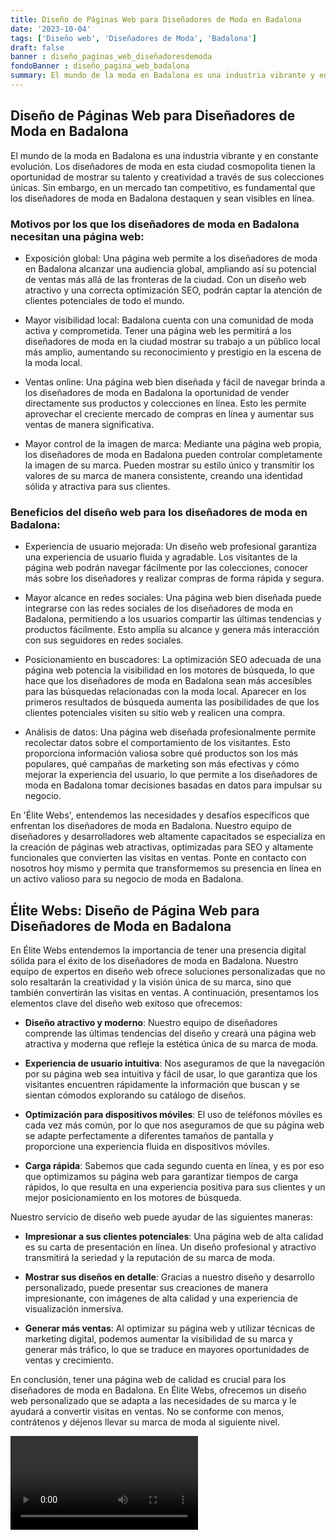 ```yaml
---
title: Diseño de Páginas Web para Diseñadores de Moda en Badalona
date: '2023-10-04'
tags: ['Diseño web', 'Diseñadores de Moda', 'Badalona']
draft: false
banner : diseño_paginas_web_diseñadoresdemoda
fondoBanner : diseño_pagina_web_badalona
summary: El mundo de la moda en Badalona es una industria vibrante y en constante evolución. Los diseñadores de moda en esta ciudad cosmopolita tienen la oportunidad de mostrar su talento y creatividad a través de sus colecciones únicas. Sin embargo, en un mercado tan competitivo, es fundamental que los diseñadores de moda en Badalona destaquen y sean visibles en línea. 
---
```


## Diseño de Páginas Web para Diseñadores de Moda en Badalona

El mundo de la moda en Badalona es una industria vibrante y en constante evolución. Los diseñadores de moda en esta ciudad cosmopolita tienen la oportunidad de mostrar su talento y creatividad a través de sus colecciones únicas. Sin embargo, en un mercado tan competitivo, es fundamental que los diseñadores de moda en Badalona destaquen y sean visibles en línea. 

### Motivos por los que los diseñadores de moda en Badalona necesitan una página web:

- Exposición global: Una página web permite a los diseñadores de moda en Badalona alcanzar una audiencia global, ampliando así su potencial de ventas más allá de las fronteras de la ciudad. Con un diseño web atractivo y una correcta optimización SEO, podrán captar la atención de clientes potenciales de todo el mundo.

- Mayor visibilidad local: Badalona cuenta con una comunidad de moda activa y comprometida. Tener una página web les permitirá a los diseñadores de moda en la ciudad mostrar su trabajo a un público local más amplio, aumentando su reconocimiento y prestigio en la escena de la moda local.

- Ventas online: Una página web bien diseñada y fácil de navegar brinda a los diseñadores de moda en Badalona la oportunidad de vender directamente sus productos y colecciones en línea. Esto les permite aprovechar el creciente mercado de compras en línea y aumentar sus ventas de manera significativa.

- Mayor control de la imagen de marca: Mediante una página web propia, los diseñadores de moda en Badalona pueden controlar completamente la imagen de su marca. Pueden mostrar su estilo único y transmitir los valores de su marca de manera consistente, creando una identidad sólida y atractiva para sus clientes.

### Beneficios del diseño web para los diseñadores de moda en Badalona:

- Experiencia de usuario mejorada: Un diseño web profesional garantiza una experiencia de usuario fluida y agradable. Los visitantes de la página web podrán navegar fácilmente por las colecciones, conocer más sobre los diseñadores y realizar compras de forma rápida y segura.

- Mayor alcance en redes sociales: Una página web bien diseñada puede integrarse con las redes sociales de los diseñadores de moda en Badalona, permitiendo a los usuarios compartir las últimas tendencias y productos fácilmente. Esto amplía su alcance y genera más interacción con sus seguidores en redes sociales.

- Posicionamiento en buscadores: La optimización SEO adecuada de una página web potencia la visibilidad en los motores de búsqueda, lo que hace que los diseñadores de moda en Badalona sean más accesibles para las búsquedas relacionadas con la moda local. Aparecer en los primeros resultados de búsqueda aumenta las posibilidades de que los clientes potenciales visiten su sitio web y realicen una compra.

- Análisis de datos: Una página web diseñada profesionalmente permite recolectar datos sobre el comportamiento de los visitantes. Esto proporciona información valiosa sobre qué productos son los más populares, qué campañas de marketing son más efectivas y cómo mejorar la experiencia del usuario, lo que permite a los diseñadores de moda en Badalona tomar decisiones basadas en datos para impulsar su negocio.

En 'Élite Webs', entendemos las necesidades y desafíos específicos que enfrentan los diseñadores de moda en Badalona. Nuestro equipo de diseñadores y desarrolladores web altamente capacitados se especializa en la creación de páginas web atractivas, optimizadas para SEO y altamente funcionales que convierten las visitas en ventas. Ponte en contacto con nosotros hoy mismo y permita que transformemos su presencia en línea en un activo valioso para su negocio de moda en Badalona.

<GifSeo />

<Cta />

## Élite Webs: Diseño de Página Web para Diseñadores de Moda en Badalona

En Élite Webs entendemos la importancia de tener una presencia digital sólida para el éxito de los diseñadores de moda en Badalona. Nuestro equipo de expertos en diseño web ofrece soluciones personalizadas que no solo resaltarán la creatividad y la visión única de su marca, sino que también convertirán las visitas en ventas. A continuación, presentamos los elementos clave del diseño web exitoso que ofrecemos:

- **Diseño atractivo y moderno**: Nuestro equipo de diseñadores comprende las últimas tendencias del diseño y creará una página web atractiva y moderna que refleje la estética única de su marca de moda.

- **Experiencia de usuario intuitiva**: Nos aseguramos de que la navegación por su página web sea intuitiva y fácil de usar, lo que garantiza que los visitantes encuentren rápidamente la información que buscan y se sientan cómodos explorando su catálogo de diseños.

- **Optimización para dispositivos móviles**: El uso de teléfonos móviles es cada vez más común, por lo que nos aseguramos de que su página web se adapte perfectamente a diferentes tamaños de pantalla y proporcione una experiencia fluida en dispositivos móviles.

- **Carga rápida**: Sabemos que cada segundo cuenta en línea, y es por eso que optimizamos su página web para garantizar tiempos de carga rápidos, lo que resulta en una experiencia positiva para sus clientes y un mejor posicionamiento en los motores de búsqueda.

Nuestro servicio de diseño web puede ayudar de las siguientes maneras:

- **Impresionar a sus clientes potenciales**: Una página web de alta calidad es su carta de presentación en línea. Un diseño profesional y atractivo transmitirá la seriedad y la reputación de su marca de moda.

- **Mostrar sus diseños en detalle**: Gracias a nuestro diseño y desarrollo personalizado, puede presentar sus creaciones de manera impresionante, con imágenes de alta calidad y una experiencia de visualización inmersiva.

- **Generar más ventas**: Al optimizar su página web y utilizar técnicas de marketing digital, podemos aumentar la visibilidad de su marca y generar más tráfico, lo que se traduce en mayores oportunidades de ventas y crecimiento.

En conclusión, tener una página web de calidad es crucial para los diseñadores de moda en Badalona. En Élite Webs, ofrecemos un diseño web personalizado que se adapta a las necesidades de su marca y le ayudará a convertir visitas en ventas. No se conforme con menos, contrátenos y déjenos llevar su marca de moda al siguiente nivel.

<Video />

<CtaBot job='Diseñadores de Moda' city='Badalona'/>

<Gmaps query='Badalona+españa+maps' />